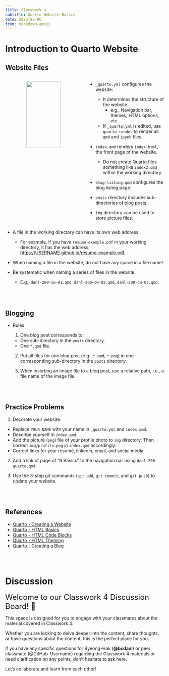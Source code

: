 ```yaml
---
title: Classwork 4
subtitle: Quarto Website Basics
date: 2023-02-06
from: markdown+emoji
---
```




# Introduction to Quarto Website

## Website Files


:::: {.columns}
::: {.column width="50%"}
<p align="center" >
  <img src="https://bcdanl.github.io/lec_figs/website-files-rstudio.png" style="width: 67%;">
</p>
:::


::: {.column width="50%"}

- `_quarto.yml` configures the website:
  - It determines the structure of the website.
    - e.g., Navigation bar, themes, HTML options, etc.
  - If `_quarto.yml` is edited, use `quarto render` to render all `qmd` and `ipynb` files.


- `index.qmd` renders `index.html`, the front page of the website.
  - Do not create Quarto files something like `index2.qmd` within the working directory.
  
- `blog-listing.qmd` configures the blog listing page.

- `posts` directory includes sub-directories of blog posts.

- `img` directory can be used to store picture files.

:::

::::


- A file in the working directory can have its own web address.
  - For example, if you have `resume-example.pdf` in your working directory, it has the web address, [https://USERNAME.github.io/resume-example.pdf](https://USERNAME.github.io/resume-example.pdf).

- When naming a file in the website, do not have any space in a file name!

- Be systematic when naming a series of files in the website.
  - E.g., `danl-200-cw-01.qmd`, `danl-200-cw-02.qmd`, `danl-200-cw-03.qmd`.


<br><br>

## Blogging
- Rules

  1. One blog post corresponds to:
    - One sub-directory in the `posts` directory.
    - One `*.qmd` file.
    
  2. Put all files for one blog post (e.g., `*.qmd`, `*.png`) in one corresponding sub-directory in the `posts` directory.
  
  3. When inserting an image file to a blog post, use a relative path, i.e., a file name of the image file.

<br><br>

## Practice Problems


1. Decorate your website:
  - Replace `YOUR NAME` with your name in `_quarto.yml` and `index.qmd`.
  - Describe yourself in `index.qmd`.
  - Add the picture (`png`) file of your profile photo to `img` directory. Then correct `img/profile.png` in `index.qmd` accordingly.
  - Correct links for your resumé, linkedin, email, and social media.

2. Add a link of page of "R Basics" to the navigation bar using `danl-200-quarto.qmd`.

3. Use the 3-step git commands (`git add`, `git commit`, and `git push`) to update your website.



<br><br>

## References
- [Quarto - Creating a Website](https://quarto.org/docs/websites/)
- [Quarto - HTML Basics](https://quarto.org/docs/output-formats/html-basics.html)
- [Quarto - HTML Code Blocks](https://quarto.org/docs/output-formats/html-code.html)
- [Quarto - HTML Theming](https://quarto.org/docs/output-formats/html-themes.html)
- [Quarto - Creating a Blog](https://quarto.org/docs/websites/website-blog.html)



<br><br>

# Discussion

<font size = "5">Welcome to our Classwork 4 Discussion Board! 👋 </font>

This space is designed for you to engage with your classmates about the material covered in Classwork 4.

Whether you are looking to delve deeper into the content, share thoughts, or have questions about the content, this is the perfect place for you.

If you have any specific questions for Byeong-Hak (**@bcdanl**) or peer classmate (@GitHub-Username) regarding the Classwork 4 materials or need clarification on any points, don't hesitate to ask here. 

Let's collaborate and learn from each other!


